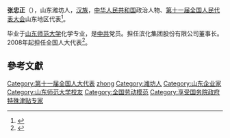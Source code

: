 '''张忠正'''（{{bd|1943年||}}），山东潍坊人，[[汉族|汉族]]，[[中华人民共和国|中华人民共和国]]政治人物、[[第十一届全国人民代表大会|第十一届全国人民代表大会]]山东地区代表<ref>{{cite web|author=新华网|title=第十一届全国人大代表|url=http://news.xinhuanet.com/ziliao/2008-03/03/content_7708230.htm?node=36628|publisher=新华网|accessdate=2014-01-07|archive-date=2014-01-10|archive-url=https://web.archive.org/web/20140110211415/http://news.xinhuanet.com/ziliao/2008-03/03/content_7708230.htm?node=36628|dead-url=no}}</ref>。

毕业于[[山东师范大学|山东师范大学]]化学专业，是[[中共|中共]]党员。担任滨化集团股份有限公司董事长。2008年起担任全国人大代表<ref>{{cite news|title=全国人大代表信息-张忠正|url= http://210.82.31.1:8084/delegate/viewDelegate.action?dbid=111305|accessdate=2013-04-05|newspaper=全国人大网|archive-url=https://web.archive.org/web/20140424093744/http://www.npc.gov.cn/delegate/viewDelegate.action?dbid=111305|archive-date=2014-04-24|dead-url=yes}}</ref>。

==參考文獻==
{{reflist}}

{{DEFAULTSORT:zhang zhongzheng}}
[[Category:第十一届全国人大代表|Category:第十一届全国人大代表]]
[[Category:張姓|zhong]]
[[Category:潍坊人|Category:潍坊人]]
[[Category:山东企业家|Category:山东企业家]]
[[Category:山东师范大学校友|Category:山东师范大学校友]]
[[Category:全国劳动模范|Category:全国劳动模范]]
[[Category:享受国务院政府特殊津贴专家|Category:享受国务院政府特殊津贴专家]]
{{Shandong-bio-stub}}